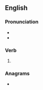 ==English==

===Pronunciation===
* {{IPA|/dʒɛld/|lang=en}}
* {{rhymes|ɛld|lang=en}}

===Verb===
{{head|en|verb form}}

# {{en-past of|gel}}

===Anagrams===
* {{anagrams|en|a=deegll|Edgell}}